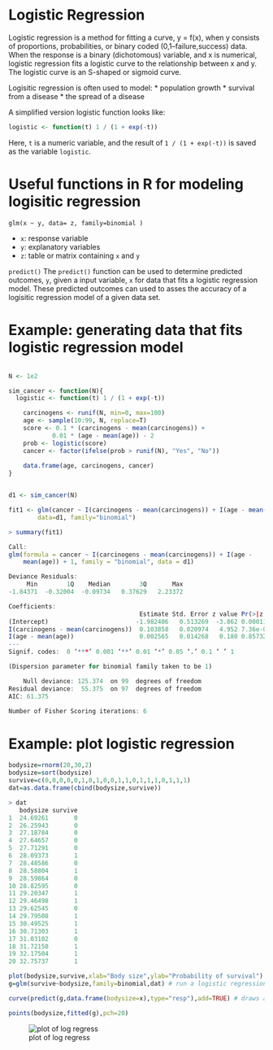 Logistic Regression 
========================================================


Logistic regression is a method for fitting a curve, y = f(x), when y consists of proportions, probabilities, or binary coded (0,1--failure,success) data. When the response is a binary (dichotomous) variable, and x is numerical, logistic regression fits a logistic curve to the relationship between x and y. The logistic curve is an S-shaped or sigmoid curve. 

Logisitic regression is often used to model:
* population growth
* survival from a disease
* the spread of a disease


A simplified version logistic function looks like:
``` r
logistic <- function(t) 1 / (1 + exp(-t))
```
Here, `t` is a numeric variable, and the result of `1 / (1 + exp(-t))` is saved as the variable `logistic`. 


Useful functions in R for modeling logisitic regression
========================================================

`glm(x ~ y, data= z, family=binomial )`

* `x`: response variable
* `y`: explanatory variables
* `z`: table or matrix containing `x` and `y`

`predict()`
The `predict()` function can be used to determine predicted outcomes, `y`, given a input variable, `x` for data that fits a  logistic regression model. These predicted outcomes can used to asses the accuracy of a logisitic regression model of a given data set. 

Example: generating data that fits logistic regression model
========================================================

```r

N <- 1e2

sim_cancer <- function(N){
  logistic <- function(t) 1 / (1 + exp(-t))

	carcinogens <- runif(N, min=0, max=100)
	age <- sample(10:99, N, replace=T)
	score <- 0.1 * (carcinogens - mean(carcinogens)) + 
			0.01 * (age - mean(age)) - 2
	prob <- logistic(score)
	cancer <- factor(ifelse(prob > runif(N), "Yes", "No"))
	
	data.frame(age, carcinogens, cancer)
}


d1 <- sim_cancer(N)

fit1 <- glm(cancer ~ I(carcinogens - mean(carcinogens)) + I(age - mean(age)) + 1, 
		data=d1, family="binomial")
```
```r
> summary(fit1)

Call:
glm(formula = cancer ~ I(carcinogens - mean(carcinogens)) + I(age - 
    mean(age)) + 1, family = "binomial", data = d1)

Deviance Residuals: 
     Min        1Q    Median        3Q       Max  
-1.84371  -0.32004  -0.09734   0.37629   2.23372  

Coefficients:
                                    Estimate Std. Error z value Pr(>|z|)    
(Intercept)                        -1.982406   0.513269  -3.862 0.000112 ***
I(carcinogens - mean(carcinogens))  0.103858   0.020974   4.952 7.36e-07 ***
I(age - mean(age))                  0.002565   0.014268   0.180 0.857324    
---
Signif. codes:  0 ‘***’ 0.001 ‘**’ 0.01 ‘*’ 0.05 ‘.’ 0.1 ‘ ’ 1

(Dispersion parameter for binomial family taken to be 1)

    Null deviance: 125.374  on 99  degrees of freedom
Residual deviance:  55.375  on 97  degrees of freedom
AIC: 61.375

Number of Fisher Scoring iterations: 6
```

Example: plot logistic regression
========================================================
```r
bodysize=rnorm(20,30,2)
bodysize=sort(bodysize)
survive=c(0,0,0,0,0,1,0,1,0,0,1,1,0,1,1,1,0,1,1,1)
dat=as.data.frame(cbind(bodysize,survive))
```
```r
> dat
   bodysize survive
1  24.69261       0
2  26.25943       0
3  27.18784       0
4  27.64657       0
5  27.71291       0
6  28.09373       1
7  28.48586       0
8  28.58804       1
9  28.59864       0
10 28.82595       0
11 29.20347       1
12 29.46498       1
13 29.62545       0
14 29.79508       1
15 30.49525       1
16 30.71303       1
17 31.03102       0
18 31.72150       1
19 32.17504       1
20 32.75737       1
```
```r
plot(bodysize,survive,xlab="Body size",ylab="Probability of survival") # plot with body size on x-axis and survival (0 or 1) on y-axis
g=glm(survive~bodysize,family=binomial,dat) # run a logistic regression model (in this case, generalized linear model with logit link). see ?glm

curve(predict(g,data.frame(bodysize=x),type="resp"),add=TRUE) # draws a curve based on prediction from logistic regression model

points(bodysize,fitted(g),pch=20) 
```

![plot of log regress](log_regression_plot.png) 




